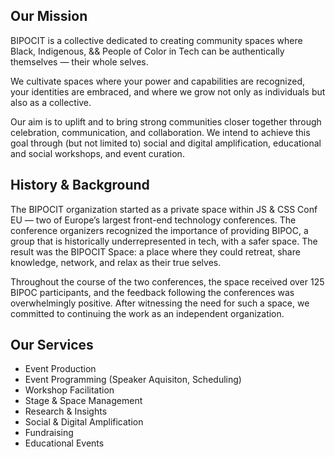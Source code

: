 
<SEO title="BIPOCIT - About Us" />

<Flex width="1/2">

## Our Mission

BIPOCIT is a collective dedicated to creating community spaces where Black, Indigenous, && People of Color in Tech can be authentically themselves — their whole selves. 

We cultivate spaces where your power and capabilities are recognized, your identities are embraced, and where we grow not only as individuals but also as a collective. 

Our aim is to uplift and to bring strong communities closer together through celebration, communication, and collaboration. We intend to achieve this goal through (but not limited to) social and digital amplification, educational and social workshops, and event curation.

## History & Background

The BIPOCIT organization started as a private space within JS & CSS Conf EU — two of Europe’s largest front-end technology conferences. The conference organizers recognized the importance of providing BIPOC, a group that is historically underrepresented in tech, with a safer space. The result was the BIPOCIT Space: a place where they could retreat, share knowledge, network, and relax as their true selves. 

Throughout the course of the two conferences, the space received over 125 BIPOC participants, and the feedback following the conferences was overwhelmingly positive. After witnessing the need for such a space, we committed to continuing the work as an independent organization.

## Our Services

- Event Production
- Event Programming (Speaker Aquisiton, Scheduling)
- Workshop Facilitation
- Stage & Space Management
- Research & Insights
- Social & Digital Amplification
- Fundraising
- Educational Events

</Flex>